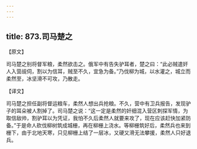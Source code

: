 ```yaml
---
---
---
```

title: 873.司马楚之
---



【原文】

司马楚之别将督军粮，柔然欲击之。俄军中有告失驴耳者，楚之曰：“此必贼遣奸人入营觇伺，割以为信耳，贼至不久，宜急为备。”乃伐柳为城，以水灌之，城立而柔然至，冰坚滑不可攻，乃散走。

【译文】

司马楚之担任副将督运粮车，柔然人想出兵抢粮。不久，营中有卫兵报告，发现驴子的耳朵被人割掉了。司马楚之说：“这一定是柔然的奸细混入营区刺探军情，为取信敌帅，割驴耳以为凭证，我怕不久后柔然人就要来攻了，现在应该赶快加紧防备。”于是命人砍伐柳树筑成城栅，再在柳栅上浇水。等柳栅筑好后，柔然兵也来到栅下，由于北地天寒，只见柳栅上结了一层冰，又硬又滑无法攀援，柔然人只好退兵。